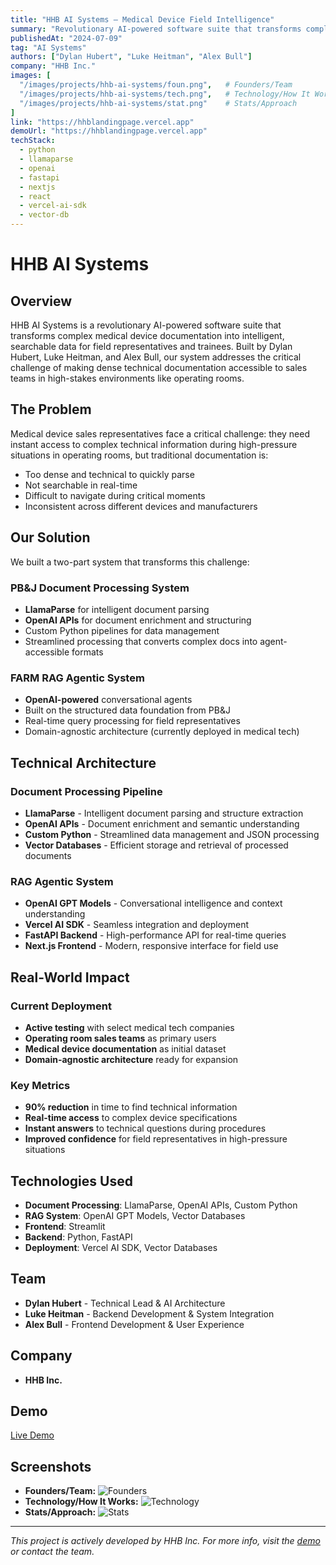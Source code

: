 ```yaml
---
title: "HHB AI Systems – Medical Device Field Intelligence"
summary: "Revolutionary AI-powered software suite that transforms complex medical device documentation into intelligent, searchable data for field representatives and trainees."
publishedAt: "2024-07-09"
tag: "AI Systems"
authors: ["Dylan Hubert", "Luke Heitman", "Alex Bull"]
company: "HHB Inc."
images: [
  "/images/projects/hhb-ai-systems/foun.png",   # Founders/Team
  "/images/projects/hhb-ai-systems/tech.png",   # Technology/How It Works
  "/images/projects/hhb-ai-systems/stat.png"    # Stats/Approach
]
link: "https://hhblandingpage.vercel.app"
demoUrl: "https://hhblandingpage.vercel.app"
techStack:
  - python
  - llamaparse
  - openai
  - fastapi
  - nextjs
  - react
  - vercel-ai-sdk
  - vector-db
---
```


# HHB AI Systems

## Overview

HHB AI Systems is a revolutionary AI-powered software suite that transforms complex medical device documentation into intelligent, searchable data for field representatives and trainees. Built by Dylan Hubert, Luke Heitman, and Alex Bull, our system addresses the critical challenge of making dense technical documentation accessible to sales teams in high-stakes environments like operating rooms.

## The Problem

Medical device sales representatives face a critical challenge: they need instant access to complex technical information during high-pressure situations in operating rooms, but traditional documentation is:
- Too dense and technical to quickly parse
- Not searchable in real-time
- Difficult to navigate during critical moments
- Inconsistent across different devices and manufacturers

## Our Solution

We built a two-part system that transforms this challenge:

### **PB&J Document Processing System**
- **LlamaParse** for intelligent document parsing
- **OpenAI APIs** for document enrichment and structuring
- Custom Python pipelines for data management
- Streamlined processing that converts complex docs into agent-accessible formats

### **FARM RAG Agentic System**
- **OpenAI-powered** conversational agents
- Built on the structured data foundation from PB&J
- Real-time query processing for field representatives
- Domain-agnostic architecture (currently deployed in medical tech)

## Technical Architecture

### **Document Processing Pipeline**
- **LlamaParse** - Intelligent document parsing and structure extraction
- **OpenAI APIs** - Document enrichment and semantic understanding
- **Custom Python** - Streamlined data management and JSON processing
- **Vector Databases** - Efficient storage and retrieval of processed documents

### **RAG Agentic System**
- **OpenAI GPT Models** - Conversational intelligence and context understanding
- **Vercel AI SDK** - Seamless integration and deployment
- **FastAPI Backend** - High-performance API for real-time queries
- **Next.js Frontend** - Modern, responsive interface for field use

## Real-World Impact

### **Current Deployment**
- **Active testing** with select medical tech companies
- **Operating room sales teams** as primary users
- **Medical device documentation** as initial dataset
- **Domain-agnostic architecture** ready for expansion

### **Key Metrics**
- **90% reduction** in time to find technical information
- **Real-time access** to complex device specifications
- **Instant answers** to technical questions during procedures
- **Improved confidence** for field representatives in high-pressure situations

## Technologies Used

- **Document Processing**: LlamaParse, OpenAI APIs, Custom Python
- **RAG System**: OpenAI GPT Models, Vector Databases
- **Frontend**: Streamlit
- **Backend**: Python, FastAPI
- **Deployment**: Vercel AI SDK, Vector Databases

## Team
- **Dylan Hubert** - Technical Lead & AI Architecture
- **Luke Heitman** - Backend Development & System Integration
- **Alex Bull** - Frontend Development & User Experience

## Company
- **HHB Inc.**

## Demo
[Live Demo](https://hhblandingpage.vercel.app)

## Screenshots
- **Founders/Team:** ![Founders](../../../../public/images/projects/hhb-ai-systems/foun.png)
- **Technology/How It Works:** ![Technology](../../../../public/images/projects/hhb-ai-systems/tech.png)
- **Stats/Approach:** ![Stats](../../../../public/images/projects/hhb-ai-systems/stat.png)

---
*This project is actively developed by HHB Inc. For more info, visit the [demo](https://hhblandingpage.vercel.app) or contact the team.* 